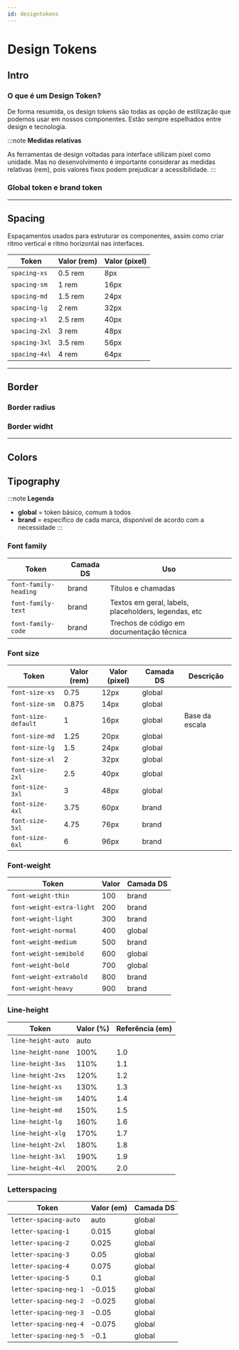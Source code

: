 ```yaml
---
id: designtokens
---
```




# Design Tokens

## Intro

### O que é um Design Token?

De forma resumida, os design tokens são todas as opção de estilização que podemos usar em nossos componentes.
Estão sempre espelhados entre design e tecnologia.

:::note **Medidas relativas**

As ferramentas de design voltadas para interface utilizam pixel como unidade. Mas no desenvolvimento é importante considerar as medidas relativas (rem), pois valores fixos podem prejudicar a acessibilidade.
:::

### Global token e brand token


----

## Spacing
Espaçamentos usados para estruturar os componentes, assim como criar ritmo vertical e ritmo horizontal nas interfaces.



| Token         | Valor (rem) | Valor (pixel) |
|---------------|-------------|---------------|
| `spacing-xs`  | 0.5 rem     | 8px           |
| `spacing-sm`  | 1 rem       | 16px          |
| `spacing-md`  | 1.5 rem     | 24px          |
| `spacing-lg`  | 2 rem       | 32px          |
| `spacing-xl`  | 2.5 rem     | 40px          |
| `spacing-2xl` | 3 rem       | 48px          |
| `spacing-3xl` | 3.5 rem     | 56px          |
| `spacing-4xl` | 4 rem       | 64px          |


----

## Border

### Border radius


### Border widht


___

## Colors

<ColorsComponent />


## Tipography

:::note **Legenda**

- **global** = token básico, comum à todos
- **brand** = específico de cada marca, disponível de acordo com a necessidade
:::

### Font family

| Token                 | Camada DS | Uso                                                  |
| --------------------- | --------- | ---------------------------------------------------- |
| `font-family-heading` | brand     | Títulos e chamadas                                   |
| `font-family-text`    | brand     | Textos em geral, labels, placeholders, legendas, etc |
| `font-family-code`    | brand     | Trechos de código em documentação técnica            |


### Font size

| Token               | Valor (rem) | Valor (pixel) | Camada DS | Descrição      |
| ------------------- | ----------- | ------------- | --------- | ---------------|
| `font-size-xs`      | 0.75        | 12px          | global    |                |
| `font-size-sm`      | 0.875       | 14px          | global    |                |
| `font-size-default` | 1           | 16px          | global    | Base da escala |
| `font-size-md`      | 1.25        | 20px          | global    |                |
| `font-size-lg`      | 1.5         | 24px          | global    |                |
| `font-size-xl`      | 2           | 32px          | global    |                |
| `font-size-2xl`     | 2.5         | 40px          | global    |                |
| `font-size-3xl`     | 3           | 48px          | global    |                |
| `font-size-4xl`     | 3.75        | 60px          | brand     |                |
| `font-size-5xl`     | 4.75        | 76px          | brand     |                |
| `font-size-6xl`     | 6           | 96px          | brand     |                |


### Font-weight

| Token                     | Valor | Camada DS |
| ------------------------- | ----- | --------- |
| `font-weight-thin`        | 100   | brand     |
| `font-weight-extra-light` | 200   | brand     |
| `font-weight-light`       | 300   | brand     |
| `font-weight-normal`      | 400   | global    |
| `font-weight-medium`      | 500   | brand     |
| `font-weight-semibold`    | 600   | global    |
| `font-weight-bold`        | 700   | global    |
| `font-weight-extrabold`   | 800   | brand     |
| `font-weight-heavy`       | 900   | brand     |

### Line-height

| Token              | Valor (%) | Referência (em) |
|--------------------|-----------|-----------------|
| `line-height-auto` | auto      |                 |
| `line-height-none` | 100%      | 1.0             |
| `line-height-3xs ` | 110%      | 1.1             |
| `line-height-2xs ` | 120%      | 1.2             |
| `line-height-xs `  | 130%      | 1.3             |
| `line-height-sm`   | 140%      | 1.4             |
| `line-height-md`   | 150%      | 1.5             |
| `line-height-lg`   | 160%      | 1.6             |
| `line-height-xlg`  | 170%      | 1.7             |
| `line-height-2xl`  | 180%      | 1.8             |
| `line-height-3xl`  | 190%      | 1.9             |
| `line-height-4xl`  | 200%      | 2.0             |

### Letterspacing

| Token                  | Valor (em) | Camada DS |
| ---------------------- | ---------- | --------- |
| `letter-spacing-auto`  | auto       | global    |
| `letter-spacing-1`     | 0.015      | global    |
| `letter-spacing-2`     | 0.025      | global    |
| `letter-spacing-3`     | 0.05       | global    |
| `letter-spacing-4`     | 0.075      | global    |
| `letter-spacing-5`     | 0.1        | global    |
| `letter-spacing-neg-1` | -0.015     | global    |
| `letter-spacing-neg-2` | -0.025     | global    |
| `letter-spacing-neg-3` | -0.05      | global    |
| `letter-spacing-neg-4` | -0.075     | global    |
| `letter-spacing-neg-5` | -0.1       | global    |
